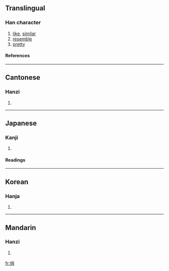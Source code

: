 ==Translingual==
===Han character===
{{Han char|rn=9|rad=人|as=07|sn=9|four=2922<sub>7</sub>|canj=人火月 (OFB)}}
# [[like]], [[similar]]
# [[resemble]]
# [[pretty]]
====References====
{{Han ref|kx=0104.220|dkj=00680|dj=0221.060|hdz=10159.030|uh=4FCF|ud=20431|bh=AB4E|bd=43854}}
----
==Cantonese==
===Hanzi===
{{yue-hanzi|jyut=|y=chiu3}}
# {{defn|Cantonese}}
----
==Japanese==
===Kanji===
{{ja-kanji|grade=|rs=人07}}
# {{defn|Japanese}} 
====Readings====
{{ja-readings|on=[[せう]] (seu)|kun=[[にる]] (niru), [[かたどる]] (katadoru), [[みめといさま]] (mimetoisama)}}
----
==Korean==
===Hanja===
{{ko-hanja|hangeul=소|rv=so|mr=so}}
# {{defn|Korean}}
----
==Mandarin==
===Hanzi===
{{cmn-hanzi|pin=[[qiào]] ([[qiao4]])|wg=ch'iao<sup>4</sup>}}
# {{defn|Mandarin}}

[[fr:俏]]